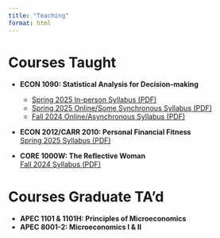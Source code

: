 ```yaml
---
title: "Teaching"
format: html
---
```


# Courses Taught

- **ECON 1090: Statistical Analysis for Decision-making**  
  - [Spring 2025 In-person Syllabus (PDF)](syllabi/Syllabus_D01_ECON_1090_Spring2025.pdf) 
  - [Spring 2025 Online/Some Synchronous Syllabus (PDF)](syllabi/Syllabus_C01_ECON_1090_Spring2025.pdf) 
  - [Fall 2024 Online/Asynchronous Syllabus (PDF)](syllabi/Syllabus_C01_ECON_1090_F2024.pdf)

- **ECON 2012/CARR 2010: Personal Financial Fitness**  
  [Spring 2025 Syllabus (PDF)](syllabi/Syllabus_Personal_Finance_Spring2025.docx.pdf.pdf)

- **CORE 1000W: The Reflective Woman**  
  [Fall 2024 Syllabus (PDF)](syllabi/Updated_TRW_Syllabus_F2024.docx.pdf)

# Courses Graduate TA'd 

- **APEC 1101 & 1101H: Principles of Microeconomics**  
- **APEC 8001-2: Microeconomics I & II**  

